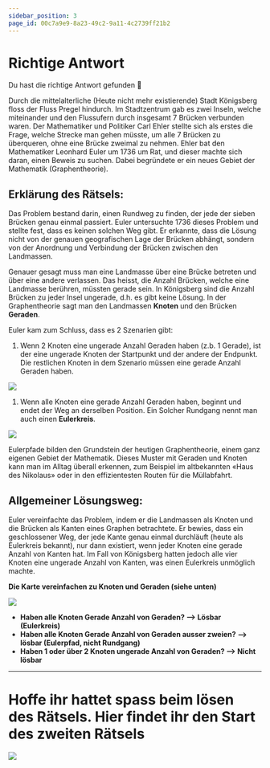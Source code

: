 ```yaml
---
sidebar_position: 3
page_id: 00c7a9e9-8a23-49c2-9a11-4c2739ff21b2
---
```


# Richtige Antwort

Du hast die richtige Antwort gefunden 🥳

Durch die mittelalterliche (Heute nicht mehr existierende) Stadt Königsberg floss der Fluss Pregel hindurch. Im Stadtzentrum gab es zwei Inseln, welche miteinander und den Flussufern durch insgesamt 7 Brücken verbunden waren. Der Mathematiker und Politiker Carl Ehler stellte sich als erstes die Frage, welche Strecke man gehen müsste, um alle 7 Brücken zu überqueren, ohne eine Brücke zweimal zu nehmen. Ehler bat den Mathematiker Leonhard Euler um 1736 um Rat, und dieser machte sich daran, einen Beweis zu suchen. Dabei begründete er ein neues Gebiet der Mathematik (Graphentheorie).

## Erklärung des Rätsels:

Das Problem bestand darin, einen Rundweg zu finden, der jede der sieben Brücken genau einmal passiert. Euler untersuchte 1736 dieses Problem und stellte fest, dass es keinen solchen Weg gibt. Er erkannte, dass die Lösung nicht von der genauen geografischen Lage der Brücken abhängt, sondern von der Anordnung und Verbindung der Brücken zwischen den Landmassen.

Genauer gesagt muss man eine Landmasse über eine Brücke betreten und über eine andere verlassen. Das heisst, die Anzahl Brücken, welche eine Landmasse berühren, müssten gerade sein. In Königsberg sind die Anzahl Brücken zu jeder Insel ungerade, d.h. es gibt keine Lösung. In der Graphentheorie sagt man den Landmassen **Knoten** und den Brücken **Geraden**.

Euler kam zum Schluss, dass es 2 Szenarien gibt:

1. Wenn 2 Knoten eine ungerade Anzahl Geraden haben (z.b. 1 Gerade), ist der eine ungerade Knoten der Startpunkt und der andere der Endpunkt. Die restlichen Knoten in dem Szenario müssen eine gerade Anzahl Geraden haben.

![](./images/eigeneulerpfade1.png)

1. Wenn alle Knoten eine gerade Anzahl Geraden haben, beginnt und endet der Weg an derselben Position. Ein Solcher Rundgang nennt man auch einen **Eulerkreis**.

![](./images/eigeneulerpfade2.png)

Eulerpfade bilden den Grundstein der heutigen Graphentheorie, einem ganz eigenen Gebiet der Mathematik. Dieses Muster mit Geraden und Knoten kann man im Alltag überall erkennen, zum Beispiel im altbekannten «Haus des Nikolaus» oder in den effizientesten Routen für die Müllabfahrt.

## Allgemeiner Lösungsweg:

Euler vereinfachte das Problem, indem er die Landmassen als Knoten und die Brücken als Kanten eines Graphen betrachtete. Er bewies, dass ein geschlossener Weg, der jede Kante genau einmal durchläuft (heute als Eulerkreis bekannt), nur dann existiert, wenn jeder Knoten eine gerade Anzahl von Kanten hat. Im Fall von Königsberg hatten jedoch alle vier Knoten eine ungerade Anzahl von Kanten, was einen Eulerkreis unmöglich machte.

**Die Karte vereinfachen zu Knoten und Geraden (siehe unten)**

![](./images/Eulerpfadeumwandeln.png)

- **Haben alle Knoten Gerade Anzahl von Geraden? --> Lösbar (Eulerkreis)**
- **Haben alle Knoten Gerade Anzahl von Geraden ausser zweien? --> lösbar (Eulerpfad, nicht Rundgang)**
- **Haben 1 oder über 2 Knoten ungerade Anzahl von Geraden? --> Nicht lösbar**

---

# Hoffe ihr hattet spass beim lösen des Rätsels. Hier findet ihr den Start des zweiten Rätsels

![](./images/Start-Nr2.jpeg)